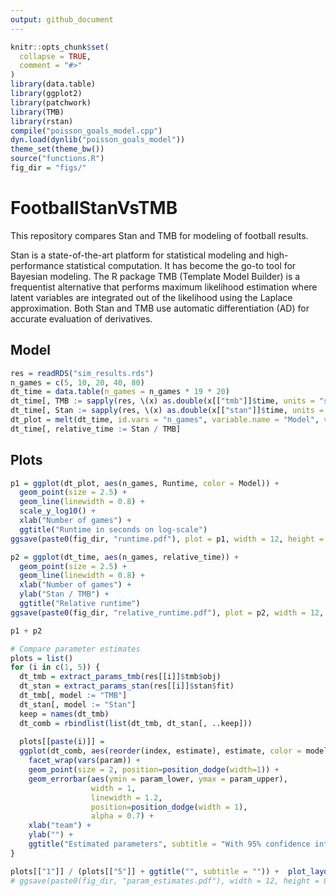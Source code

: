 ```yaml
---
output: github_document
---
```


<!-- README.md is generated from README.Rmd. Please edit that file -->

```r
knitr::opts_chunk$set(
  collapse = TRUE,
  comment = "#>"
)
library(data.table)
library(ggplot2)
library(patchwork)
library(TMB)
library(rstan)
compile("poisson_goals_model.cpp")
dyn.load(dynlib("poisson_goals_model"))
theme_set(theme_bw())
source("functions.R")
fig_dir = "figs/"
```

# FootballStanVsTMB
This repository compares Stan and TMB for modeling of football results. 

Stan is a state-of-the-art platform for statistical modeling and high-performance statistical computation. It has become the go-to tool for Bayesian modeling. The R package TMB (Template Model Builder) is a frequentist alternative that performs maximum likelihood estimation where latent variables are integrated out of the likelihood using the Laplace approximation. Both Stan and TMB use automatic differentiation (AD) for accurate evaluation of derivatives.

## Model

```r
res = readRDS("sim_results.rds")
n_games = c(5, 10, 20, 40, 80)
dt_time = data.table(n_games = n_games * 19 * 20)
dt_time[, TMB := sapply(res, \(x) as.double(x[["tmb"]]$time, units = "secs"))]
dt_time[, Stan := sapply(res, \(x) as.double(x[["stan"]]$time, units = "secs"))]
dt_plot = melt(dt_time, id.vars = "n_games", variable.name = "Model", value.name = "Runtime")
dt_time[, relative_time := Stan / TMB]
```

## Plots

```r
p1 = ggplot(dt_plot, aes(n_games, Runtime, color = Model)) +
  geom_point(size = 2.5) +
  geom_line(linewidth = 0.8) + 
  scale_y_log10() + 
  xlab("Number of games") + 
  ggtitle("Runtime in seconds on log-scale")
ggsave(paste0(fig_dir, "runtime.pdf"), plot = p1, width = 12, height = 8, units = "cm")

p2 = ggplot(dt_time, aes(n_games, relative_time)) +
  geom_point(size = 2.5) + 
  geom_line(linewidth = 0.8) + 
  xlab("Number of games") + 
  ylab("Stan / TMB") + 
  ggtitle("Relative runtime")
ggsave(paste0(fig_dir, "relative_runtime.pdf"), plot = p2, width = 12, height = 8, units = "cm")

p1 + p2
```

```r


# Compare parameter estimates
plots = list()
for (i in c(1, 5)) {
  dt_tmb = extract_params_tmb(res[[i]]$tmb$obj)
  dt_stan = extract_params_stan(res[[i]]$stan$fit)  
  dt_tmb[, model := "TMB"]
  dt_stan[, model := "Stan"]
  keep = names(dt_tmb)
  dt_comb = rbindlist(list(dt_tmb, dt_stan[, ..keep]))
  
  plots[[paste(i)]] = 
  ggplot(dt_comb, aes(reorder(index, estimate), estimate, color = model)) + 
    facet_wrap(vars(param)) + 
    geom_point(size = 2, position=position_dodge(width=1)) + 
    geom_errorbar(aes(ymin = param_lower, ymax = param_upper),
                  width = 1, 
                  linewidth = 1.2,
                  position=position_dodge(width = 1),
                  alpha = 0.7) + 
    xlab("team") + 
    ylab("") + 
    ggtitle("Estimated parameters", subtitle = "With 95% confidence interval")  
}

plots[["1"]] / (plots[["5"]] + ggtitle("", subtitle = "")) +  plot_layout(guides = "collect") 
# ggsave(paste0(fig_dir, "param_estimates.pdf"), width = 12, height = 8, units = "cm")

```

